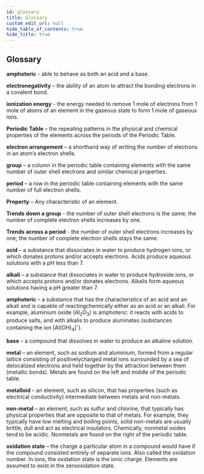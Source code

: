 ```yaml
---
id: glossary
title: Glossary
custom_edit_url: null
hide_table_of_contents: true
hide_title: true
---
```



## Glossary

<p>
  <strong>amphoteric</strong>
  <AudioButton url="/media/44.dc1b34e7.mp3" /> - able to behave as both an acid and
  a base.
</p>
<p>
  <strong>electronegativity</strong>
  <AudioButton url="/media/49.6ef951bf.mp3" /> – the ability of an atom to attract
  the bonding electrons in a covalent bond.
</p>
<p>
  <strong>ionization energy</strong>
  <AudioButton url="/media/50.6cb21bad.mp3" /> - the energy needed to remove 1 mole
  of electrons from 1 mole of atoms of an element in the gaseous state to form 1
  mole of gaseous ions.
</p>
<p>
  <strong>Periodic Table</strong>
  <AudioButton url="/media/57.42319403.mp3" /> – the repeating patterns in the physical
  and chemical properties of the elements across the periods of the Periodic Table.
</p>
<p>
  <strong>electron arrangement</strong>
  <AudioButton url="/media/51.31409724.mp3" /> – a shorthand way of writing the number
  of electrons in an atom’s electron shells.
</p>
<p>
  <strong>group</strong>
  <AudioButton url="/media/52.48186f17.mp3" /> – a column in the periodic table containing
  elements with the same number of outer shell electrons and similar chemical properties.
</p>
<p>
  <strong>period</strong>
  <AudioButton url="/media/58.47558f5c.mp3" /> – a row in the periodic table containing
  elements with the same number of full electron shells.
</p>
<p>
  <strong>Property</strong>
  <AudioButton url="/media/59.b5c19e7f.mp3" /> – Any characteristic of an element.
</p>
<p>
  <strong>Trends down a group</strong>
  <AudioButton url="/media/60.01e4d991.mp3" /> - the number of outer shell electrons
  is the same; the number of complete electron shells increases by one.
</p>
<p>
  <strong>Trends across a period</strong>
  <AudioButton url="/media/61.5e962a1f.mp3" /> - the number of outer shell electrons
  increases by one; the number of complete electron shells stays the same.
</p>
<p>
  <strong>acid</strong>
  <AudioButton url="/media/45.76489fdf.mp3" /> – a substance that dissociates in
  water to produce hydrogen ions, or which donates protons and/or accepts electrons.
  Acids produce aqueous solutions with a pH less than 7.
</p>
<p>
  <strong>alkali</strong>
  <AudioButton url="/media/46.37c18946.mp3" /> – a substance that dissociates in
  water to produce hydroxide ions, or which accepts protons and/or donates electrons.
  Alkalis form aqueous solutions having a pH greater than 7.
</p>
<p>
  <strong>amphoteric</strong>
  <AudioButton url="/media/47.2323b334.mp3" /> – a substance that has the characteristics
  of an acid and an alkali and is capable of reactingсhemically either as an acid
  or an alkali. For example, aluminium oxide (Al<sub>2</sub>O<sub>3</sub>) is amphoteric:
  it reacts with acids to produce salts, and with alkalis to produce aluminates (substances
  containing the ion [Al(OH)<sub>4</sub>]<sup>-</sup>).
</p>
<p>
  <strong>base</strong>
  <AudioButton url="/media/48.175501fe.mp3" /> – a compound that dissolves in water
  to produce an alkaline solution.
</p>
<p>
  <strong>metal</strong>
  <AudioButton url="/media/53.69493ae8.mp3" /> – an element, such as sodium and aluminium,
  formed from a regular lattice consisting of positivelycharged metal ions surrounded
  by a sea of delocalized electrons and held together by the attraction between them
  (metallic bonds). Metals are found on the left and middle of the periodic table.
</p>
<p>
  <strong>metalloid</strong>
  <AudioButton url="/media/54.7d521dcf.mp3" /> – an element, such as silicon, that
  has properties (such as electrical conductivity) intermediate between metals and
  non-metals.
</p>
<p>
  <strong>non-metal</strong>
  <AudioButton url="/media/55.5b9620a4.mp3" /> – an element, such as sulfur and chlorine,
  that typically has physical properties that are opposite to that of metals. For
  example, they typically have low melting and boiling points, solid non-metals are
  usually brittle, dull and act as electrical insulators. Chemically, nonmetal oxides
  tend to be acidic. Nonmetals are found on the right of the periodic table.
</p>
<p>
  <strong>oxidation state</strong>
  <AudioButton url="/media/56.5e33668e.mp3" /> – the charge a particular atom in
  a compound would have if the compound consisted entirely of separate ions. Also
  called the oxidation number. In ions, the oxidation state is the ionic charge.
  Elements are assumed to exist in the zerooxidation state.
</p>
